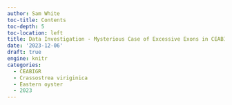 ```yaml
---
author: Sam White
toc-title: Contents
toc-depth: 5
toc-location: left
title: Data Investigation - Mysterious Case of Excessive Exons in CEABIGR
date: '2023-12-06'
draft: true
engine: knitr
categories: 
  - CEABIGR
  - Crassostrea viriginica
  - Eastern oyster
  - 2023
---
```

